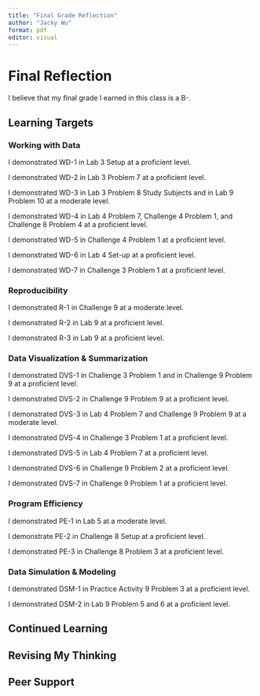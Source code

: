 ```yaml
---
title: "Final Grade Reflection"
author: "Jacky Wu"
format: pdf
editor: visual
---
```


# Final Reflection

I believe that my final grade I earned in this class is a B-.

## Learning Targets

### Working with Data

I demonstrated WD-1 in Lab 3 Setup at a proficient level.

I demonstrated WD-2 in Lab 3 Problem 7 at a proficient level.

I demonstrated WD-3 in Lab 3 Problem 8 Study Subjects and in Lab 9 Problem 10 at a moderate level.

I demonstrated WD-4 in Lab 4 Problem 7, Challenge 4 Problem 1, and Challenge 8 Problem 4 at a proficient level.

I demonstrated WD-5 in Challenge 4 Problem 1 at a proficient level.

I demonstrated WD-6 in Lab 4 Set-up at a proficient level.

I demonstrated WD-7 in Challenge 3 Problem 1 at a proficient level.

### Reproducibility

I demonstrated R-1 in Challenge 9 at a moderate level.

I demonstrated R-2 in Lab 9 at a proficient level.

I demonstrated R-3 in Lab 9 at a proficient level.

### Data Visualization & Summarization

I demonstrated DVS-1 in Challenge 3 Problem 1 and in Challenge 9 Problem 9 at a proficient level.

I demonstrated DVS-2 in Challenge 9 Problem 9 at a proficient level.

I demonstrated DVS-3 in Lab 4 Problem 7 and Challenge 9 Problem 9 at a moderate level.

I demonstrated DVS-4 in Challenge 3 Problem 1 at a proficient level.

I demonstrated DVS-5 in Lab 4 Problem 7 at a proficient level.

I demonstrated DVS-6 in Challenge 9 Problem 2 at a proficient level.

I demonstrated DVS-7 in Challenge 9 Problem 1 at a proficient level.

### Program Efficiency

I demonstrated PE-1 in Lab 5 at a moderate level.

I demonstrate PE-2 in Challenge 8 Setup at a proficient level.

I demonstrated PE-3 in Challenge 8 Problem 3 at a proficient level.

### Data Simulation & Modeling

I demonstrated DSM-1 in Practice Activity 9 Problem 3 at a proficient level.

I demonstrated DSM-2 in Lab 9 Problem 5 and 6 at a proficient level.

## Continued Learning

## Revising My Thinking

## Peer Support

\
